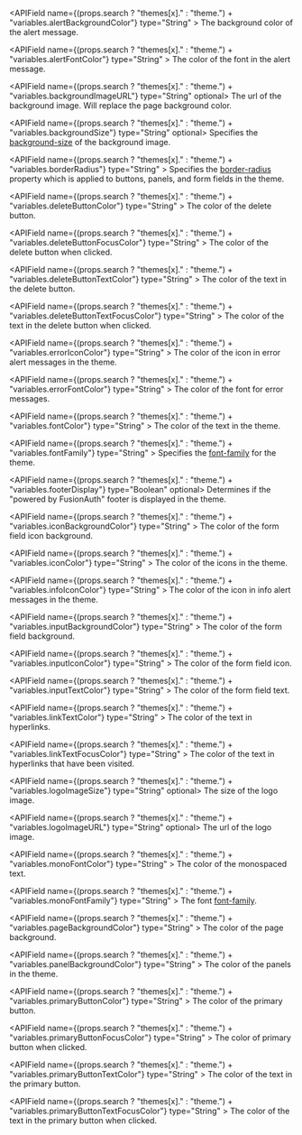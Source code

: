
<APIField name={(props.search ? "themes[x]." : "theme.") + "variables.alertBackgroundColor"} type="String" >
  The background color of the alert message. 
</APIField>

<APIField name={(props.search ? "themes[x]." : "theme.") + "variables.alertFontColor"} type="String" >
  The color of the font in the alert message. 
</APIField>

<APIField name={(props.search ? "themes[x]." : "theme.") + "variables.backgroundImageURL"} type="String" optional>
  The url of the background image. Will replace the page background color. 
</APIField>

<APIField name={(props.search ? "themes[x]." : "theme.") + "variables.backgroundSize"} type="String" optional>
  Specifies the [background-size](https://developer.mozilla.org/en-US/docs/Web/CSS/background-size) of the background image. 
</APIField>

<APIField name={(props.search ? "themes[x]." : "theme.") + "variables.borderRadius"} type="String" >
  Specifies the [border-radius](https://developer.mozilla.org/en-US/docs/Web/CSS/border-radius) property which is applied to buttons, panels, and form fields in the theme. 
</APIField>

<APIField name={(props.search ? "themes[x]." : "theme.") + "variables.deleteButtonColor"} type="String" >
  The color of the delete button. 
</APIField>

<APIField name={(props.search ? "themes[x]." : "theme.") + "variables.deleteButtonFocusColor"} type="String" >
  The color of the delete button when clicked. 
</APIField>

<APIField name={(props.search ? "themes[x]." : "theme.") + "variables.deleteButtonTextColor"} type="String" >
  The color of the text in the delete button. 
</APIField>

<APIField name={(props.search ? "themes[x]." : "theme.") + "variables.deleteButtonTextFocusColor"} type="String" >
  The color of the text in the delete button when clicked. 
</APIField>

<APIField name={(props.search ? "themes[x]." : "theme.") + "variables.errorIconColor"} type="String" >
  The color of the icon in error alert messages in the theme. 
</APIField>

<APIField name={(props.search ? "themes[x]." : "theme.") + "variables.errorFontColor"} type="String" >
  The color of the font for error messages. 
</APIField>

<APIField name={(props.search ? "themes[x]." : "theme.") + "variables.fontColor"} type="String" >
  The color of the text in the theme. 
</APIField>

<APIField name={(props.search ? "themes[x]." : "theme.") + "variables.fontFamily"} type="String" >
  Specifies the [font-family](https://developer.mozilla.org/en-US/docs/Web/CSS/font-family) for the theme. 
</APIField>

<APIField name={(props.search ? "themes[x]." : "theme.") + "variables.footerDisplay"} type="Boolean" optional>
  Determines if the "powered by FusionAuth" footer is displayed in the theme. 
</APIField>

<APIField name={(props.search ? "themes[x]." : "theme.") + "variables.iconBackgroundColor"} type="String" >
  The color of the form field icon background. 
</APIField>

<APIField name={(props.search ? "themes[x]." : "theme.") + "variables.iconColor"} type="String" >
  The color of the icons in the theme. 
</APIField>

<APIField name={(props.search ? "themes[x]." : "theme.") + "variables.infoIconColor"} type="String" >
  The color of the icon in info alert messages in the theme. 
</APIField>

<APIField name={(props.search ? "themes[x]." : "theme.") + "variables.inputBackgroundColor"} type="String" >
  The color of the form field background. 
</APIField>

<APIField name={(props.search ? "themes[x]." : "theme.") + "variables.inputIconColor"} type="String" >
  The color of the form field icon. 
</APIField>

<APIField name={(props.search ? "themes[x]." : "theme.") + "variables.inputTextColor"} type="String" >
  The color of the form field text. 
</APIField>

<APIField name={(props.search ? "themes[x]." : "theme.") + "variables.linkTextColor"} type="String" >
  The color of the text in hyperlinks. 
</APIField>

<APIField name={(props.search ? "themes[x]." : "theme.") + "variables.linkTextFocusColor"} type="String" >
  The color of the text in hyperlinks that have been visited. 
</APIField>

<APIField name={(props.search ? "themes[x]." : "theme.") + "variables.logoImageSize"} type="String" optional>
  The size of the logo image. 
</APIField>

<APIField name={(props.search ? "themes[x]." : "theme.") + "variables.logoImageURL"} type="String" optional>
  The url of the logo image. 
</APIField>

<APIField name={(props.search ? "themes[x]." : "theme.") + "variables.monoFontColor"} type="String" >
  The color of the monospaced text. 
</APIField>

<APIField name={(props.search ? "themes[x]." : "theme.") + "variables.monoFontFamily"} type="String" >
  The font [font-family](https://developer.mozilla.org/en-US/docs/Web/CSS/font-family). 
</APIField>

<APIField name={(props.search ? "themes[x]." : "theme.") + "variables.pageBackgroundColor"} type="String" >
  The color of the page background. 
</APIField>

<APIField name={(props.search ? "themes[x]." : "theme.") + "variables.panelBackgroundColor"} type="String" >
  The color of the panels in the theme. 
</APIField>

<APIField name={(props.search ? "themes[x]." : "theme.") + "variables.primaryButtonColor"} type="String" >
  The color of the primary button. 
</APIField>

<APIField name={(props.search ? "themes[x]." : "theme.") + "variables.primaryButtonFocusColor"} type="String" >
  The color of primary button when clicked. 
</APIField>

<APIField name={(props.search ? "themes[x]." : "theme.") + "variables.primaryButtonTextColor"} type="String" >
  The color of the text in the primary button. 
</APIField>

<APIField name={(props.search ? "themes[x]." : "theme.") + "variables.primaryButtonTextFocusColor"} type="String" >
  The color of the text in the primary button when clicked. 
</APIField>
